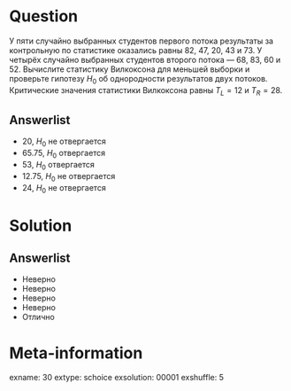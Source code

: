 Question
========
У пяти случайно выбранных студентов первого потока результаты за контрольную по статистике оказались равны  82, 47, 20, 43 и 73. У четырёх случайно выбранных студентов второго потока — 68, 83, 60 и 52. Вычислите статистику Вилкоксона для меньшей выборки и проверьте гипотезу $H_0$ об однородности результатов  двух потоков. Критические значения статистики Вилкоксона равны $T_L=12$ и $T_R=28$.
 

Answerlist
----------
*  20, $H_0$ не отвергается
*  65.75, $H_0$ отвергается
*  53, $H_0$ отвергается
*  12.75, $H_0$ не отвергается
*  24, $H_0$ не отвергается

Solution
========

Answerlist
----------
*  Неверно
*  Неверно
*  Неверно
*  Неверно
*  Отлично

Meta-information
================
exname: 30
extype: schoice
exsolution: 00001
exshuffle: 5
